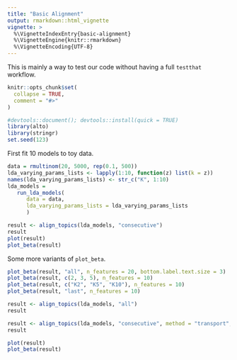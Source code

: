 ```yaml
---
title: "Basic Alignment"
output: rmarkdown::html_vignette
vignette: >
  %\VignetteIndexEntry{basic-alignment}
  %\VignetteEngine{knitr::rmarkdown}
  %\VignetteEncoding{UTF-8}
---
```


This is mainly a way to test our code without having a full `testthat` workflow.

```r
knitr::opts_chunk$set(
  collapse = TRUE,
  comment = "#>"
)
```

```r
#devtools::document(); devtools::install(quick = TRUE)
library(alto)
library(stringr)
set.seed(123)
```

First fit 10 models to toy data.

```r
data = rmultinom(20, 5000, rep(0.1, 500))
lda_varying_params_lists <- lapply(1:10, function(z) list(k = z))
names(lda_varying_params_lists) <- str_c("K", 1:10)
lda_models =
   run_lda_models(
      data = data,
      lda_varying_params_lists = lda_varying_params_lists
      )
```

```r
result <- align_topics(lda_models, "consecutive")
result
plot(result)
plot_beta(result)
```

Some more variants of `plot_beta`.

```r
plot_beta(result, "all", n_features = 20, bottom.label.text.size = 3)
plot_beta(result, c(2, 3, 5), n_features = 10)
plot_beta(result, c("K2", "K5", "K10"), n_features = 10)
plot_beta(result, "last", n_features = 10)
```


```r
result <- align_topics(lda_models, "all")
result
```

```r
result <- align_topics(lda_models, "consecutive", method = "transport", top_n=3)
result
```

```r
plot(result)
plot_beta(result)
```

